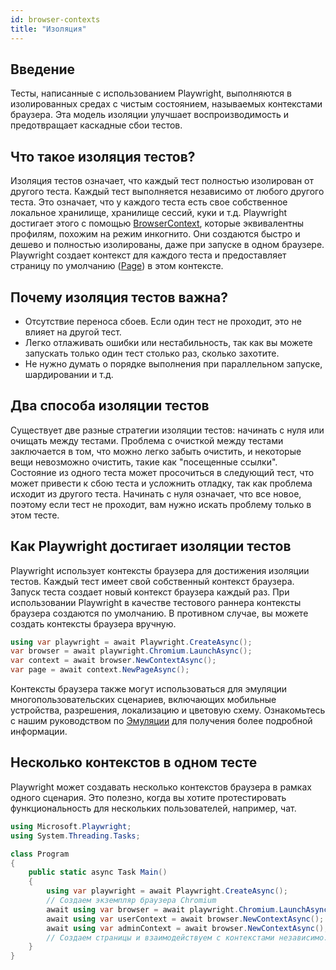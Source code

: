 ```yaml
---
id: browser-contexts
title: "Изоляция"
---
```


## Введение

Тесты, написанные с использованием Playwright, выполняются в изолированных средах с чистым состоянием, называемых контекстами браузера. Эта модель изоляции улучшает воспроизводимость и предотвращает каскадные сбои тестов.

## Что такое изоляция тестов?

Изоляция тестов означает, что каждый тест полностью изолирован от другого теста. Каждый тест выполняется независимо от любого другого теста. Это означает, что у каждого теста есть свое собственное локальное хранилище, хранилище сессий, куки и т.д. Playwright достигает этого с помощью [BrowserContext], которые эквивалентны профилям, похожим на режим инкогнито. Они создаются быстро и дешево и полностью изолированы, даже при запуске в одном браузере. Playwright создает контекст для каждого теста и предоставляет страницу по умолчанию ([Page]) в этом контексте.

## Почему изоляция тестов важна?
- Отсутствие переноса сбоев. Если один тест не проходит, это не влияет на другой тест.
- Легко отлаживать ошибки или нестабильность, так как вы можете запускать только один тест столько раз, сколько захотите.
- Не нужно думать о порядке выполнения при параллельном запуске, шардировании и т.д.

## Два способа изоляции тестов

Существует две разные стратегии изоляции тестов: начинать с нуля или очищать между тестами. Проблема с очисткой между тестами заключается в том, что можно легко забыть очистить, и некоторые вещи невозможно очистить, такие как "посещенные ссылки". Состояние из одного теста может просочиться в следующий тест, что может привести к сбою теста и усложнить отладку, так как проблема исходит из другого теста. Начинать с нуля означает, что все новое, поэтому если тест не проходит, вам нужно искать проблему только в этом тесте.

## Как Playwright достигает изоляции тестов

Playwright использует контексты браузера для достижения изоляции тестов. Каждый тест имеет свой собственный контекст браузера. Запуск теста создает новый контекст браузера каждый раз. При использовании Playwright в качестве тестового раннера контексты браузера создаются по умолчанию. В противном случае, вы можете создать контексты браузера вручную.

```csharp
using var playwright = await Playwright.CreateAsync();
var browser = await playwright.Chromium.LaunchAsync();
var context = await browser.NewContextAsync();
var page = await context.NewPageAsync();
```

Контексты браузера также могут использоваться для эмуляции многопользовательских сценариев, включающих мобильные устройства, разрешения, локализацию и цветовую схему. Ознакомьтесь с нашим руководством по [Эмуляции](./emulation.mdx) для получения более подробной информации.

## Несколько контекстов в одном тесте

Playwright может создавать несколько контекстов браузера в рамках одного сценария. Это полезно, когда вы хотите протестировать функциональность для нескольких пользователей, например, чат.

```csharp
using Microsoft.Playwright;
using System.Threading.Tasks;

class Program
{
    public static async Task Main()
    {
        using var playwright = await Playwright.CreateAsync();
        // Создаем экземпляр браузера Chromium
        await using var browser = await playwright.Chromium.LaunchAsync();
        await using var userContext = await browser.NewContextAsync();
        await using var adminContext = await browser.NewContextAsync();
        // Создаем страницы и взаимодействуем с контекстами независимо.
    }
}
```

[Accessibility]: /api/class-accessibility.mdx "Accessibility"
[APIRequest]: /api/class-apirequest.mdx "APIRequest"
[APIRequestContext]: /api/class-apirequestcontext.mdx "APIRequestContext"
[APIResponse]: /api/class-apiresponse.mdx "APIResponse"
[APIResponseAssertions]: /api/class-apiresponseassertions.mdx "APIResponseAssertions"
[Browser]: /api/class-browser.mdx "Browser"
[BrowserContext]: /api/class-browsercontext.mdx "BrowserContext"
[BrowserType]: /api/class-browsertype.mdx "BrowserType"
[CDPSession]: /api/class-cdpsession.mdx "CDPSession"
[CDPSessionEvent]: /api/class-cdpsessionevent.mdx "CDPSessionEvent"
[Clock]: /api/class-clock.mdx "Clock"
[ConsoleMessage]: /api/class-consolemessage.mdx "ConsoleMessage"
[Dialog]: /api/class-dialog.mdx "Dialog"
[Download]: /api/class-download.mdx "Download"
[ElementHandle]: /api/class-elementhandle.mdx "ElementHandle"
[FileChooser]: /api/class-filechooser.mdx "FileChooser"
[FormData]: /api/class-formdata.mdx "FormData"
[Frame]: /api/class-frame.mdx "Frame"
[FrameLocator]: /api/class-framelocator.mdx "FrameLocator"
[JSHandle]: /api/class-jshandle.mdx "JSHandle"
[Keyboard]: /api/class-keyboard.mdx "Keyboard"
[Locator]: /api/class-locator.mdx "Locator"
[LocatorAssertions]: /api/class-locatorassertions.mdx "LocatorAssertions"
[Mouse]: /api/class-mouse.mdx "Mouse"
[Page]: /api/class-page.mdx "Page"
[PageAssertions]: /api/class-pageassertions.mdx "PageAssertions"
[Playwright]: /api/class-playwright.mdx "Playwright"
[PlaywrightAssertions]: /api/class-playwrightassertions.mdx "PlaywrightAssertions"
[Request]: /api/class-request.mdx "Request"
[Response]: /api/class-response.mdx "Response"
[Route]: /api/class-route.mdx "Route"
[Selectors]: /api/class-selectors.mdx "Selectors"
[TimeoutError]: /api/class-timeouterror.mdx "TimeoutError"
[Touchscreen]: /api/class-touchscreen.mdx "Touchscreen"
[Tracing]: /api/class-tracing.mdx "Tracing"
[Video]: /api/class-video.mdx "Video"
[WebError]: /api/class-weberror.mdx "WebError"
[WebSocket]: /api/class-websocket.mdx "WebSocket"
[WebSocketFrame]: /api/class-websocketframe.mdx "WebSocketFrame"
[WebSocketRoute]: /api/class-websocketroute.mdx "WebSocketRoute"
[Worker]: /api/class-worker.mdx "Worker"
[Element]: https://developer.mozilla.org/en-US/docs/Web/API/element "Element"
[EvaluationArgument]: /evaluating.mdx#evaluation-argument "EvaluationArgument"
[Promise]: https://developer.mozilla.org/en-US/docs/Web/JavaScript/Reference/Global_Objects/Promise "Promise"
[iterator]: https://developer.mozilla.org/en-US/docs/Web/JavaScript/Reference/Iteration_protocols "Iterator"
[origin]: https://developer.mozilla.org/en-US/docs/Glossary/Origin "Origin"
[selector]: https://developer.mozilla.org/en-US/docs/Web/CSS/CSS_Selectors "selector"
[Serializable]: https://developer.mozilla.org/en-US/docs/Web/JavaScript/Reference/Global_Objects/JSON/stringify#Description "Serializable"
[UIEvent.detail]: https://developer.mozilla.org/en-US/docs/Web/API/UIEvent/detail "UIEvent.detail"
[UnixTime]: https://en.wikipedia.org/wiki/Unix_time "Unix Time"
[xpath]: https://developer.mozilla.org/en-US/docs/Web/XPath "xpath"

[bool]: https://docs.microsoft.com/en-us/dotnet/api/system.boolean "bool"
[Date]: https://learn.microsoft.com/en-us/dotnet/api/system.datetime "DateTime"
[double]: https://docs.microsoft.com/en-us/dotnet/api/system.double "double"
[byte]: https://docs.microsoft.com/en-us/dotnet/api/system.byte "byte"
[int]: https://docs.microsoft.com/en-us/dotnet/api/system.int32 "int"
[long]: https://docs.microsoft.com/en-us/dotnet/api/system.int64 "long"
[void]: https://docs.microsoft.com/en-us/dotnet/csharp/language-reference/builtin-types/void "void"
[string]: https://docs.microsoft.com/en-us/dotnet/api/system.string "string"
[URL]: https://nodejs.org/api/url.html "URL"
[Regex]: https://docs.microsoft.com/en-us/dotnet/api/system.text.regularexpressions.regex "Regex"

[Action]: https://docs.microsoft.com/en-us/dotnet/api/system.action-1 "Action"
[Func]: https://docs.microsoft.com/en-us/dotnet/api/system.func-2 "Func"
[IEnumerable]: https://docs.microsoft.com/en-us/dotnet/api/system.collections.ienumerable "IEnumerable"
[IDictionary]: https://docs.microsoft.com/en-us/dotnet/api/system.collections.idictionary "IDictionary"
[Task]: https://docs.microsoft.com/en-us/dotnet/api/system.threading.tasks.task?view=net-5.0 "Task"
[IReadOnlyDictionary]: https://docs.microsoft.com/en-us/dotnet/api/system.collections.generic.ireadonlydictionary-2 "IReadOnlyDictionary"
[JsonElement]: https://docs.microsoft.com/en-us/dotnet/api/system.text.json.jsonelement "JsonElement"

[all available image tags]: https://mcr.microsoft.com/en-us/product/playwright/dotnet/about "all available image tags"
[Microsoft Artifact Registry]: https://mcr.microsoft.com/en-us/product/playwright/dotnet/about "Microsoft Artifact Registry"
[Dockerfile.noble]: https://github.com/microsoft/playwright-dotnet/blob/main/utils/docker/Dockerfile.noble "Dockerfile.noble"
